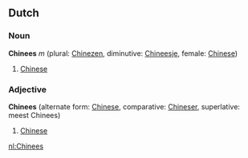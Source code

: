 == Dutch ==
===Noun===
'''Chinees''' ''m'' (plural: [[Chinezen]], diminutive: [[Chineesje]], female: [[Chinese]])

# [[Chinese]]

===Adjective===
'''Chinees''' (alternate form: [[Chinese]], comparative: [[Chineser]], superlative: meest Chinees)

# [[Chinese]]

[[nl:Chinees]]